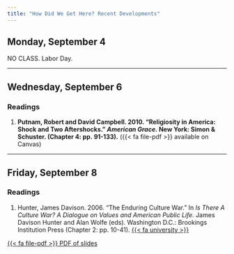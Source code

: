 ```yaml
---
title: "How Did We Get Here? Recent Developments"
---
```


[//]: <> (Need to write intro)

## Monday, September 4

NO CLASS. Labor Day.


---

## Wednesday, September 6

### Readings 

1. **Putnam, Robert and David Campbell. 2010. "Religiosity in America: Shock and Two Aftershocks." *American Grace.* New York: Simon & Schuster. (Chapter 4: pp. 91-133).** ({{< fa file-pdf >}} available on Canvas)



---


## Friday, September 8

### Readings

1. Hunter, James Davison. 2006. "The Enduring Culture War." In *Is There A Culture War? A Dialogue on Values and American Public Life.* James Davison Hunter and Alan Wolfe (eds). Washington D.C.: Brookings Institution Press (Chapter 2: pp. 10-41). [{{< fa university >}}](https://search.ebscohost.com/login.aspx?direct=true&AuthType=shib&db=nlebk&AN=174424&site=eds-live&scope=site&custid=asc1&ebv=EB&ppid=pp_10)

 
[<span class="btn btn-danger">{{< fa file-pdf >}} PDF of slides </span></p>](https://agnesscott.instructure.com/files/581846)
